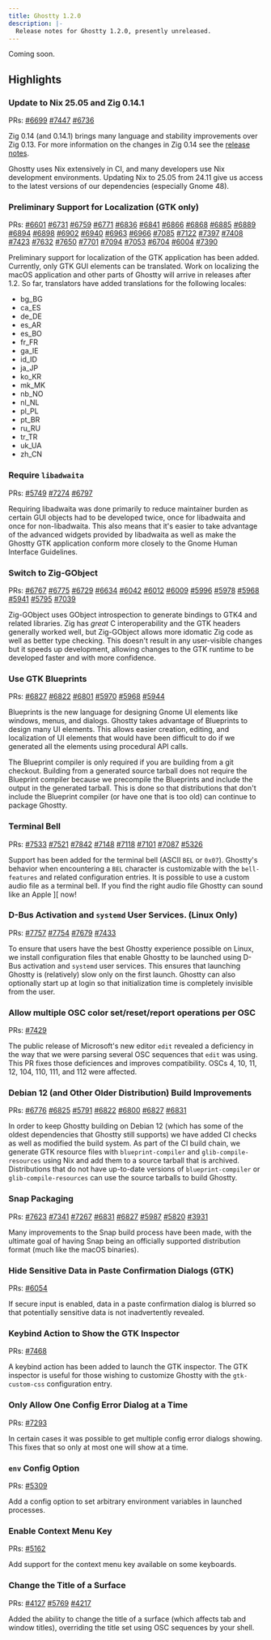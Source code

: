 ```yaml
---
title: Ghostty 1.2.0
description: |-
  Release notes for Ghostty 1.2.0, presently unreleased.
---
```


Coming soon.

## Highlights

### Update to Nix 25.05 and Zig 0.14.1

PRs: [#6699](https://github.com/ghostty-org/ghostty/pull/6699) [#7447](https://github.com/ghostty-org/ghostty/pull/7447) [#6736](https://github.com/ghostty-org/pull/6736)

Zig 0.14 (and 0.14.1) brings many language and stability improvements over
Zig 0.13. For more information on the changes in Zig 0.14 see the [release notes](https://ziglang.org/download/0.14.0/release-notes.html).

Ghostty uses Nix extensively in CI, and many developers use Nix development
environments. Updating Nix to 25.05 from 24.11 give us access to the latest
versions of our dependencies (especially Gnome 48).

### Preliminary Support for Localization (GTK only)

PRs: [#6601](https://github.com/ghostty-org/ghostty/pull/6601) [#6731](https://github.com/ghostty-org/ghostty/pull/6731) [#6759](https://github.com/ghostty-org/ghostty/pull/6759) [#6771](https://github.com/ghostty-org/ghostty/pull/6771) [#6836](https://github.com/ghostty-org/ghostty/pull/6836) [#6841](https://github.com/ghostty-org/ghostty/pull/6841) [#6866](https://github.com/ghostty-org/ghostty/pull/6866) [#6868](https://github.com/ghostty-org/ghostty/pull/6868) [#6885](https://github.com/ghostty-org/ghostty/pull/6885) [#6889](https://github.com/ghostty-org/ghostty/pull/6889) [#6894](https://github.com/ghostty-org/ghostty/pull/6894) [#6898](https://github.com/ghostty-org/ghostty/pull/6898) [#6902](https://github.com/ghostty-org/ghostty/pull/6902) [#6940](https://github.com/ghostty-org/ghostty/pull/6940) [#6963](https://github.com/ghostty-org/ghostty/pull/6963) [#6966](https://github.com/ghostty-org/ghostty/pull/6966) [#7085](https://github.com/ghostty-org/ghostty/pull/7085) [#7122](https://github.com/ghostty-org/ghostty/pull/7122) [#7397](https://github.com/ghostty-org/ghostty/pull/7397) [#7408](https://github.com/ghostty-org/ghostty/pull/7408) [#7423](https://github.com/ghostty-org/ghostty/pull/7423) [#7632](https://github.com/ghostty-org/ghostty/pull/7632) [#7650](https://github.com/ghostty-org/ghostty/pull/7650) [#7701](https://github.com/ghostty-org/ghostty/pull/7701) [#7094](https://github.com/ghostty-org/ghostty/pull/7094) [#7053](https://github.com/ghostty-org/ghostty/pull/7053) [#6704](https://github.com/ghostty-org/ghostty/pull/6704) [#6004](https://github.com/ghostty-org/ghostty/pull/6004) [#7390](https://github.com/ghostty-org/ghostty/pull/7390)

Preliminary support for localization of the GTK application has been added.
Currently, only GTK GUI elements can be translated. Work on localizing the
macOS application and other parts of Ghostty will arrive in releases after 1.2.
So far, translators have added translations for the following locales:

- bg_BG
- ca_ES
- de_DE
- es_AR
- es_BO
- fr_FR
- ga_IE
- id_ID
- ja_JP
- ko_KR
- mk_MK
- nb_NO
- nl_NL
- pl_PL
- pt_BR
- ru_RU
- tr_TR
- uk_UA
- zh_CN

### Require `libadwaita`

PRs: [#5749](https://github.com/ghostty-org/ghostty/pull/5749) [#7274](https://github.com/ghostty-org/ghostty/pull/7274) [#6797](https://github.com/ghostty-org/ghostty/pull/6797)

Requiring libadwaita was done primarily to reduce maintainer burden as
certain GUI objects had to be developed twice, once for libadwaita and once
for non-libadwaita. This also means that it's easier to take advantage of
the advanced widgets provided by libadwaita as well as make the Ghostty GTK
application conform more closely to the Gnome Human Interface Guidelines.

### Switch to Zig-GObject

PRs: [#6767](https://github.com/ghostty-org/ghostty/pull/6767) [#6775](https://github.com/ghostty-org/ghostty/pull/6775) [#6729](https://github.com/ghostty-org/ghostty/pull/6729) [#6634](https://github.com/ghostty-org/ghostty/pull/6634) [#6042](https://github.com/ghostty-org/ghostty/pull/6042) [#6012](https://github.com/ghostty-org/ghostty/pull/6012) [#6009](https://github.com/ghostty-org/ghostty/pull/6009) [#5996](https://github.com/ghostty-org/ghostty/pull/5996) [#5978](https://github.com/ghostty-org/ghostty/pull/5978) [#5968](https://github.com/ghostty-org/ghostty/pull/5968) [#5941](https://github.com/ghostty-org/ghostty/pull/5941) [#5795](https://github.com/ghostty-org/ghostty/pull/5795) [#7039](https://github.com/ghostty-org/ghostty/pull/7039)

Zig-GObject uses GObject introspection to generate bindings to GTK4 and related
libraries. Zig has _great_ C interoperability and the GTK headers generally
worked well, but Zig-GObject allows more idomatic Zig code as well as better
type checking. This doesn't result in any user-visible changes but it speeds up
development, allowing changes to the GTK runtime to be developed faster and with
more confidence.

### Use GTK Blueprints

PRs: [#6827](https://github.com/ghostty-org/ghostty/pull/6827) [#6822](https://github.com/ghostty-org/ghostty/pull/6822) [#6801](https://github.com/ghostty-org/ghostty/pull/6801) [#5970](https://github.com/ghostty-org/ghostty/pull/5970) [#5968](https://github.com/ghostty-org/ghostty/pull/5968) [#5944](https://github.com/ghostty-org/ghostty/pull/5944)

Blueprints is the new language for designing Gnome UI elements like windows,
menus, and dialogs. Ghostty takes advantage of Blueprints to design many UI
elements. This allows easier creation, editing, and localization of UI elements
that would have been difficult to do if we generated all the elements using
procedural API calls.

The Blueprint compiler is only required if you are building from a git checkout.
Building from a generated source tarball does not require the Blueprint compiler
because we precompile the Blueprints and include the output in the generated
tarball. This is done so that distributions that don't include the Blueprint
compiler (or have one that is too old) can continue to package Ghostty.

### Terminal Bell

PRs: [#7533](https://github.com/ghostty-org/ghostty/pull/7533) [#7521](https://github.com/ghostty-org/ghostty/pull/7521) [#7842](https://github.com/ghostty-org/ghostty/pull/7842) [#7148](https://github.com/ghostty-org/ghostty/pull/7148) [#7118](https://github.com/ghostty-org/ghostty/pull/7118) [#7101](https://github.com/ghostty-org/ghostty/pull/7101) [#7087](https://github.com/ghostty-org/ghostty/pull/7087) [#5326](https://github.com/ghostty-org/ghostty/pull/5326)

Support has been added for the terminal bell (ASCII `BEL` or `0x07`).
Ghostty's behavior when encountering a `BEL` character is customizable with
the `bell-features` and related configuration entries. It is possible to use a
custom audio file as a terminal bell. If you find the right audio file Ghostty
can sound like an Apple ][ now!

### D-Bus Activation and `systemd` User Services. (Linux Only)

PRs: [#7757](https://github.com/ghostty-org/ghostty/pull/7757) [#7754](https://github.com/ghostty-org/ghostty/pull/7754) [#7679](https://github.com/ghostty-org/ghostty/pull/7679) [#7433](https://github.com/ghostty-org/ghostty/pull/7433)

To ensure that users have the best Ghostty experience possible on Linux, we
install configuration files that enable Ghostty to be launched using D-Bus
activation and `systemd` user services. This ensures that launching Ghostty is
(relatively) slow only on the first launch. Ghostty can also optionally start up
at login so that initialization time is completely invisible from the user.

### Allow multiple OSC color set/reset/report operations per OSC

PRs: [#7429](https://github.com/ghostty-org/ghostty/pull/7429)

The public release of Microsoft's new editor `edit` revealed a deficiency in the
way that we were parsing several OSC sequences that `edit` was using. This PR
fixes those deficiences and improves compatibility. OSCs 4, 10, 11, 12, 104,
110, 111, and 112 were affected.

### Debian 12 (and Other Older Distribution) Build Improvements

PRs: [#6776](https://github.com/ghostty-org/ghostty/pull/6776) [#6825](https://github.com/ghostty-org/ghostty/pull/6825) [#5791](https://github.com/ghostty-org/ghostty/pull/5791) [#6822](https://github.com/ghostty-org/ghostty/pull/6822) [#6800](https://github.com/ghostty-org/ghostty/pull/6800) [#6827](https://github.com/ghostty-org/ghostty/pull/6827) [#6831](https://github.com/ghostty-org/ghostty/pull/6831)

In order to keep Ghostty building on Debian 12 (which has some of the oldest
dependencies that Ghostty still supports) we have added CI checks as well
as modified the build system. As part of the CI build chain, we generate GTK
resource files with `blueprint-compiler` and `glib-compile-resources` using Nix
and add them to a source tarball that is archived. Distributions that do not
have up-to-date versions of `blueprint-compiler` or `glib-compile-resources` can
use the source tarballs to build Ghostty.

### Snap Packaging

PRs: [#7623](https://github.com/ghostty-org/ghostty/pull/7623) [#7341](https://github.com/ghostty-org/ghostty/pull/7341) [#7267](https://github.com/ghostty-org/ghostty/pull/7267) [#6831](https://github.com/ghostty-org/ghostty/pull/6831) [#6827](https://github.com/ghostty-org/ghostty/pull/6827) [#5987](https://github.com/ghostty-org/ghostty/pull/5987) [#5820](https://github.com/ghostty-org/ghostty/pull/5820) [#3931](https://github.com/ghostty-org/ghostty/pull/3931)

Many improvements to the Snap build process have been made, with the ultimate
goal of having Snap being an officially supported distribution format (much like
the macOS binaries).

### Hide Sensitive Data in Paste Confirmation Dialogs (GTK)

PRs: [#6054](https://github.com/ghostty-org/ghostty/pull/6054)

If secure input is enabled, data in a paste confirmation dialog is blurred so
that potentially sensitive data is not inadvertently revealed.

### Keybind Action to Show the GTK Inspector

PRs: [#7468](https://github.com/ghostty-org/ghostty/pull/7468)

A keybind action has been added to launch the GTK inspector. The GTK inspector
is useful for those wishing to customize Ghostty with the `gtk-custom-css`
configuration entry.

### Only Allow One Config Error Dialog at a Time

PRs: [#7293](https://github.com/ghostty-org/ghostty/pull/7293)

In certain cases it was possible to get multiple config error dialogs showing. This
fixes that so only at most one will show at a time.

### `env` Config Option

PRs: [#5309](https://github.com/ghostty-org/ghostty/pull/5309)

Add a config option to set arbitrary environment variables in launched processes.

### Enable Context Menu Key

PRs: [#5162](https://github.com/ghostty-org/ghostty/pull/5162)

Add support for the context menu key available on some keyboards.

### Change the Title of a Surface

PRs: [#4127](https://github.com/ghostty-org/ghostty/pull/4127) [#5769](https://github.com/ghostty-org/ghostty/pull/5769) [#4217](https://github.com/ghostty-org/ghostty/pull/4217)

Added the ability to change the title of a surface (which affects tab and window
titles), overriding the title set using OSC sequences by your shell.
